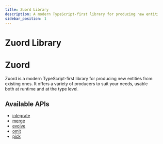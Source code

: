 ```yaml
---
title: Zuord Library
description: A modern TypeScript-first library for producing new entities from existing ones, usable at both runtime and type level.
sidebar_position: 1
---
```


# Zuord Library

# Zuord

Zuord is a modern TypeScript-first library for producing new entities from existing ones. It offers a variety of producers to suit your needs, usable both at runtime and at the type level.

## Available APIs

- [integrate](./integrate)
- [merge](./merge)
- [evolve](./evolve)
- [omit](./omit)
- [pick](./pick)